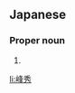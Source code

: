 ==Japanese==
{{ja-kanjitab|たか|ひで}}

===Proper noun===
{{ja-pos|proper|たかひで}}

# {{given name|male|lang=ja|sort=たかひで}}

[[li:峰秀]]